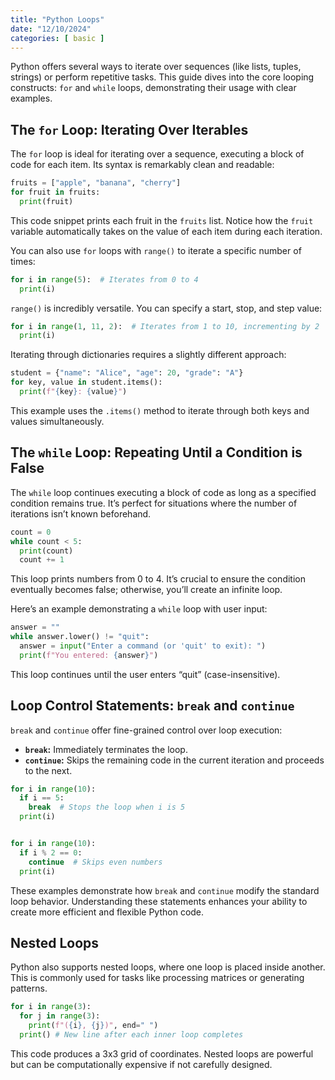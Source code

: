 ```yaml
---
title: "Python Loops"
date: "12/10/2024"
categories: [ basic ]
---
```



Python offers several ways to iterate over sequences (like lists, tuples, strings) or perform repetitive tasks.  This guide dives into the core looping constructs: `for` and `while` loops, demonstrating their usage with clear examples.

## The `for` Loop: Iterating Over Iterables

The `for` loop is ideal for iterating over a sequence, executing a block of code for each item.  Its syntax is remarkably clean and readable:

```python
fruits = ["apple", "banana", "cherry"]
for fruit in fruits:
  print(fruit)
```

This code snippet prints each fruit in the `fruits` list.  Notice how the `fruit` variable automatically takes on the value of each item during each iteration.

You can also use `for` loops with `range()` to iterate a specific number of times:

```python
for i in range(5):  # Iterates from 0 to 4
  print(i)
```

`range()` is incredibly versatile.  You can specify a start, stop, and step value:

```python
for i in range(1, 11, 2):  # Iterates from 1 to 10, incrementing by 2
  print(i)
```

Iterating through dictionaries requires a slightly different approach:

```python
student = {"name": "Alice", "age": 20, "grade": "A"}
for key, value in student.items():
  print(f"{key}: {value}")
```

This example uses the `.items()` method to iterate through both keys and values simultaneously.


## The `while` Loop: Repeating Until a Condition is False

The `while` loop continues executing a block of code as long as a specified condition remains true.  It's perfect for situations where the number of iterations isn't known beforehand.

```python
count = 0
while count < 5:
  print(count)
  count += 1
```

This loop prints numbers from 0 to 4.  It's crucial to ensure the condition eventually becomes false; otherwise, you'll create an infinite loop.

Here's an example demonstrating a `while` loop with user input:

```python
answer = ""
while answer.lower() != "quit":
  answer = input("Enter a command (or 'quit' to exit): ")
  print(f"You entered: {answer}")
```

This loop continues until the user enters "quit" (case-insensitive).


## Loop Control Statements: `break` and `continue`

`break` and `continue` offer fine-grained control over loop execution:

* **`break`:** Immediately terminates the loop.
* **`continue`:** Skips the remaining code in the current iteration and proceeds to the next.

```python
for i in range(10):
  if i == 5:
    break  # Stops the loop when i is 5
  print(i)


for i in range(10):
  if i % 2 == 0:
    continue  # Skips even numbers
  print(i)
```

These examples demonstrate how `break` and `continue` modify the standard loop behavior.  Understanding these statements enhances your ability to create more efficient and flexible Python code.


## Nested Loops

Python also supports nested loops, where one loop is placed inside another.  This is commonly used for tasks like processing matrices or generating patterns.


```python
for i in range(3):
  for j in range(3):
    print(f"({i}, {j})", end=" ")
  print() # New line after each inner loop completes
```

This code produces a 3x3 grid of coordinates.  Nested loops are powerful but can be computationally expensive if not carefully designed.


